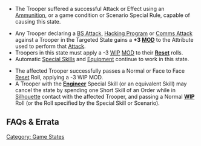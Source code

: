 {{section-game-states}}
{{section-hacking}}


{{image | name=eng-targeted.jpg | style=128 }}

{{skillbox |black| TARGETED | }}
{{Activation}}
*The Trooper suffered a successful Attack or Effect using an [[Ammunition]], or a game condition or Scenario Special Rule, capable of causing this state.
{{effects}}
*Any Trooper declaring a [[BS Attack]], [[Hacking Program]] or [[Comms Attack]] against a Trooper in the Targeted State gains a '''+3 [[MOD]]''' to the Attribute used to perform that [[Attack]]. 
*Troopers in this state must apply a -3 [[WIP]] [[MOD]] to their '''[[Reset]]''' rolls. {{seefaq | State MODs are cumulative.}}
*Automatic [[Special Skills]] and [[Equipment]] continue to work in this state. 
{{cancellation}}
*The affected Trooper successfully passes a Normal or Face to Face [[Reset]] Roll, applying a -3 WIP MOD.
*A Trooper with the '''[[Engineer]]''' Special Skill (or an equivalent Skill) may cancel the  state by spending one Short Skill of an Order while in [[Silhouette]] contact with the affected Trooper, and passing a Normal '''[[WIP]]''' Roll (or the Roll specified by the Special Skill or Scenario).


== FAQs & Errata ==

{{faqbox |
type = faq |
title = N4 FAQ |
version = 1.0, Jan 2021 |
q = Q: Do State MODs all stack with each other? For example, if a Trooper is in IMM-B and Targeted State, do they apply a -6 MOD to all their Reset Rolls? |
a = A: Yes. |
related = [[Dodge]], [[Immobilized-A State]], [[Immobilized-B State]], [[Isolated State]], [[Reset]], [[Targeted State]] }}


{{faqbox |
type = faq |
title = N4 FAQ |
version = 1.2, Jan 2022 |
q = Q: Does Discover benefit from the Targeted state? |
a = A: Yes, it does. Discover says to apply the same MODs as in a BS Attack. |
related = [[Discover]], [[Targeted]] }}


[[Category: Game States]]